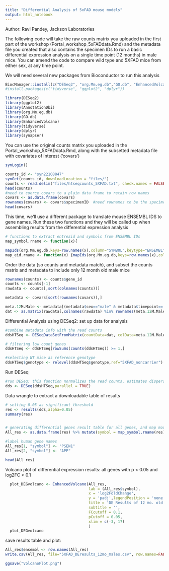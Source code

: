 ```yaml
---
title: "Differential Analysis of 5xFAD mouse models"
output: html_notebook
---
```


Author: Ravi Pandey, Jackson Laboratories

The following code will take the raw counts matrix you uploaded in the first part of the workshop (Portal_workshop_5xFADdata.Rmd) and the metadata file you created that also contains the specimen IDs to run a basic differential expression analysis on a single time point (12 months) in male mice. You can amend the code to compare wild type and 5XFAD mice from either sex, at any time point.

We will need several new packages from Bioconductor to run this analysis

```r
BiocManager::install(c("DESeq2", "org.Mm.eg.db","GO.db", "EnhancedVolcano", "AnnotationDbi"))
#install.packages(c("tidyverse", "ggplot2", "dplyr"))
```

```r
library(DESeq2)
library(ggplot2)
library(AnnotationDbi)
library(org.Mm.eg.db)
library(GO.db)
library(EnhancedVolcano)
library(tidyverse)
library(dplyr)
library(synapser)
```

You can use the original counts matrix you uploaded in the Portal_workshop_5XFADdata.Rmd, along with the subsetted metadata file with covariates of interest ('covars')

```r
synLogin()

counts_id <- "syn22108847"
synGet(counts_id, downloadLocation = "files/")
counts <- read.delim("files/htseqcounts_5XFAD.txt", check.names = FALSE)
head(counts)
#need to coerce covars to a plain data frame to retain row names
covars <- as.data.frame(covars)
rownames(covars) <- covars$specimenID  #need rownames to be the specimen IDs & match the counts matrix columns
head(covars)
```

This time, we'll use a different package to translate mouse ENSEMBL IDS to gene names. Run these two functions and they will be called up when assembling results from the differential expression analysis

```r
# functions to extract entrezid and symbols from ENSEMBL IDs
map_symbol.rname <- function(x){

mapIds(org.Mm.eg.db,keys=row.names(x),column="SYMBOL",keytype="ENSEMBL",multiVals="first")}
map_eid.rname <- function(x) {mapIds(org.Mm.eg.db,keys=row.names(x),column="ENTREZID",keytype="ENSEMBL",multiVals="first")}

```

Order the data (so counts and metadata match), and subset the counts matrix and metadata to include only 12 month old male mice

```r

rownames(counts) <- counts$gene_id
counts <- counts[-1]
rawdata <- counts[,sort(colnames(counts))]

metadata <- covars[sort(rownames(covars)),]

meta.12M.Male <- metadata[(metadata$sex=="male" & metadata$timepoint=='12 mo'),]
dat <- as.matrix(rawdata[,colnames(rawdata) %in% rownames(meta.12M.Male)])
```

Differential Analysis using DESeq2: set up data for analysis

```r
#combine metadata info with the read counts
ddsHTSeq <- DESeqDataSetFromMatrix(countData=dat, colData=meta.12M.Male, design = ~genotype)

# filtering low count genes
ddsHTSeq <- ddsHTSeq[rowSums(counts(ddsHTSeq)) >= 1,]  

#selecting WT mice as reference genotype
ddsHTSeq$genotype <- relevel(ddsHTSeq$genotype,ref="5XFAD_noncarrier")     
```

Run DESeq

```r
#run DESeq: this function normalizes the read counts, estimates dispersions, and fits the linear model
dds <- DESeq(ddsHTSeq,parallel = TRUE)
```

Data wrangle to extract a downloadable table of results

```r
# setting 0.05 as significant threshold
res <- results(dds,alpha=0.05)                        
summary(res)


# generating differential genes result table for all genes, and map mouse gene names to ensembl labels
All_res <- as.data.frame(res) %>% mutate(symbol = map_symbol.rname(res)) %>% mutate(EntrezGene = map_eid.rname(res)) %>%  dplyr::select("symbol", "EntrezGene","baseMean", "log2FoldChange", "lfcSE", "stat", "pvalue", "padj")

#label human gene names
All_res[1, "symbol"] <- "PSEN1"
All_res[2, "symbol"] <- "APP"

head(All_res)
```

Volcano plot of differential expression results: all genes with p < 0.05 and log2FC > 0.1

```r
  plot_DEGvolcano <- EnhancedVolcano(All_res,
                                     lab = (All_res$symbol),
                                     x = 'log2FoldChange',
                                     y = 'padj',legendPosition = 'none',
                                     title = 'DE Results of 12 mo. old Male Mice',
                                     subtitle = '',
                                     FCcutoff = 0.1,
                                     pCutoff = 0.05,
                                     xlim = c(-3, 17)
                                     )
  plot_DEGvolcano
```
save results table and plot:

```r
All_res$ensembl <- row.names(All_res)
write.csv(All_res, file="5XFAD_DEresults_12mo_males.csv", row.names=FALSE)

ggsave("VolcanoPlot.png")

```